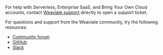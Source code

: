 For help with Serverless, Enterprise SaaS, and Bring Your Own Cloud accounts, contact [Weaviate support](mailto:support@weaviate.io) directly to open a support ticket.

For questions and support from the Weaviate community, try the following resources:

- [Community forum](https://forum.weaviate.io)
- [GitHub](https://github.com/weaviate/weaviate)
- [Slack](https://weaviate.io/slack)
